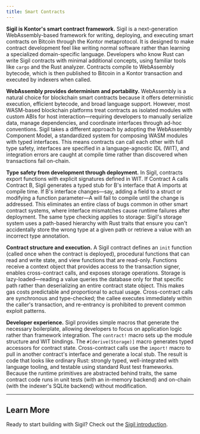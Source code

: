 ```yaml
---
title: Smart Contracts
---
```


**Sigil is Kontor's smart contract framework.** Sigil is a next-generation WebAssembly-based framework for writing, deploying, and executing smart contracts on Bitcoin through the Kontor metaprotocol. It is designed to make contract development feel like writing normal software rather than learning a specialized domain-specific language. Developers who know Rust can write Sigil contracts with minimal additional concepts, using familiar tools like `cargo` and the Rust analyzer. Contracts compile to WebAssembly bytecode, which is then published to Bitcoin in a Kontor transaction and executed by indexers when called.

**WebAssembly provides determinism and portability.** WebAssembly is a natural choice for blockchain smart contracts because it offers deterministic execution, efficient bytecode, and broad language support. However, most WASM-based blockchain platforms treat contracts as isolated modules with custom ABIs for host interaction—requiring developers to manually serialize data, manage dependencies, and coordinate interfaces through ad-hoc conventions. Sigil takes a different approach by adopting the WebAssembly Component Model, a standardized system for composing WASM modules with typed interfaces. This means contracts can call each other with full type safety, interfaces are specified in a language-agnostic IDL (WIT), and integration errors are caught at compile time rather than discovered when transactions fail on-chain.

**Type safety from development through deployment.** In Sigil, contracts export functions with explicit signatures defined in WIT. If Contract A calls Contract B, Sigil generates a typed stub for B's interface that A imports at compile time. If B's interface changes—say, adding a field to a struct or modifying a function parameter—A will fail to compile until the change is addressed. This eliminates an entire class of bugs common in other smart contract systems, where interface mismatches cause runtime failures after deployment. The same type checking applies to storage: Sigil's storage system uses a path-based hierarchy with Rust traits that ensure you can't accidentally store the wrong type at a given path or retrieve a value with an incorrect type annotation.

**Contract structure and execution.** A Sigil contract defines an `init` function (called once when the contract is deployed), procedural functions that can read and write state, and view functions that are read-only. Functions receive a context object that provides access to the transaction signer, enables cross-contract calls, and exposes storage operations. Storage is lazy-loaded—reading a value queries the database only for that specific path rather than deserializing an entire contract state object. This makes gas costs predictable and proportional to actual usage. Cross-contract calls are synchronous and type-checked; the callee executes immediately within the caller's transaction, and re-entrancy is prohibited to prevent common exploit patterns.

**Developer experience.** Sigil provides simple macros that generate the necessary boilerplate, allowing developers to focus on application logic rather than framework integration. The `contract!` macro sets up the module structure and WIT bindings. The `#[derive(Storage)]` macro generates typed accessors for contract state. Cross-contract calls use the `import!` macro to pull in another contract's interface and generate a local stub. The result is code that looks like ordinary Rust: strongly typed, well-integrated with language tooling, and testable using standard Rust test frameworks. Because the runtime primitives are abstracted behind traits, the same contract code runs in unit tests (with an in-memory backend) and on-chain (with the indexer's SQLite backend) without modification.

---

## Learn More

Ready to start building with Sigil? Check out the [Sigil introduction](/docs/sigil/introduction/introduction).
